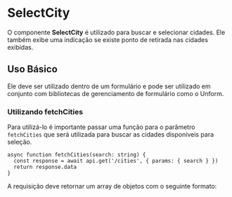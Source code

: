 

<Meta of={SelectCityStories} />

# SelectCity

O componente **SelectCity** é utilizado para buscar e selecionar cidades. Ele também exibe uma indicação se existe ponto de retirada nas cidades exibidas.

## Uso Básico

Ele deve ser utilizado dentro de um formulário e pode ser utilizado em conjunto com bibliotecas de gerenciamento de formulário como o Unform.

<Canvas of={SelectCityStories.UsoBasico} />
<Controls />

### Utilizando fetchCities

Para utilizá-lo é importante passar uma função para o parâmetro `fetchCities` que será utilizada para buscar as cidades disponíveis para seleção.

```tsx
async function fetchCities(search: string) {
  const response = await api.get('/cities', { params: { search } })
  return response.data
}
```

A requisição deve retornar um array de objetos com o seguinte formato:

```ts
type CityOption = {
  tem_ponto: boolean
  id: number
  nome: string
  uf: string
  latitude: number
  longitude: number
  label: string
}
```
